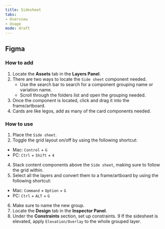 ```yaml
---
title: Sidesheet
tabs: 
- Overview
- Usage
mode: draft
---
```



## Figma

### How to add

1. Locate the **Assets** tab in the **Layers Panel**.
2. There are two ways to locate the `Side sheet` component needed. 
	* Use the search bar to search for a component grouping name or variation name.
	* Scroll through the folders list and open the grouping needed.
3. Once the component is located, click and drag it into the frame/artboard. 
4. Cards are like legos, add as many of the card components needed.


### How to use

1. Place the `Side sheet`. 
2. Toggle the grid layout on/off by using the following shortcut:
  * Mac: `Control` + `G`
  * PC: `Ctrl` + `Shift` + `4`
4. Stack content components above the `Side sheet`, making sure to follow the grid within. 
5. Select all the layers and convert them to a frame/artboard by using the following shortcut: 
  * Mac: `Command` + `Option` + `G`
  * PC: `Ctrl` + `ALT` + `G`
6. Make sure to name the new group. 
7. Locate the **Design** tab in the **Inspector Panel**.
8. Under the **Constraints** section, set up constraints.
9 If the sidesheet is elevated, apply `Elevation/Overlay` to the whole grouped layer.  

